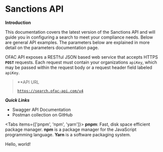 
# Sanctions API

**Introduction**

This documentation covers the latest version of the Sanctions API and will guide you in configuring a search to meet your compliance needs. Below are general API examples. The parameters below are explained in more detail on the parameters documentation page.

OFAC API exposes a RESTful JSON based web service that accepts HTTPS **<code>POST</code>** requests. Each request must contain your organizations <code>apiKey</code>, which may be passed within the request body or a request header field labeled <code>apiKey</code>.

> **API URL
>
> <code>https://search.ofac-api.com/v4</code>

***Quick Links***
* Swagger API Documentation
* Postman collection on GitHub


<Tabs items={['pnpm', 'npm', 'yarn']}>
  <Tab>**pnpm**: Fast, disk space efficient package manager.</Tab>
  <Tab>**npm** is a package manager for the JavaScript programming language.</Tab>
  <Tab>**Yarn** is a software packaging system.</Tab>
</Tabs>

Hello, world!
